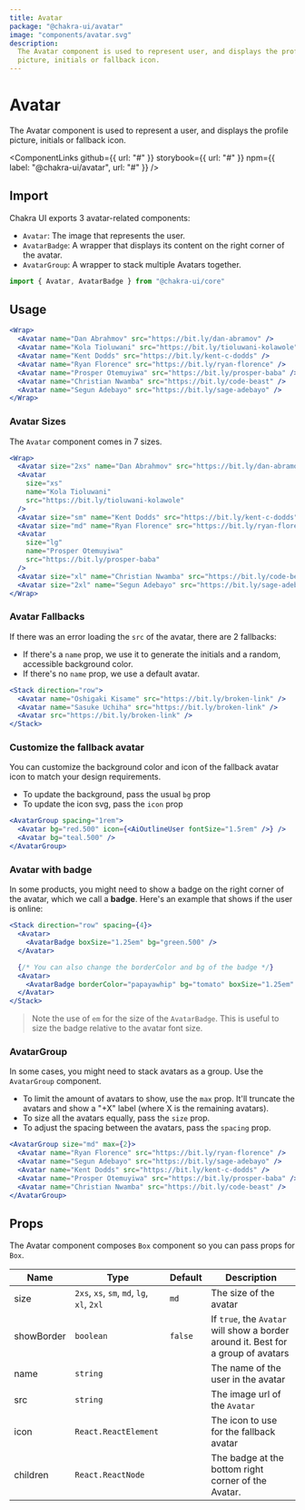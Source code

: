 ```yaml
---
title: Avatar
package: "@chakra-ui/avatar"
image: "components/avatar.svg"
description:
  The Avatar component is used to represent user, and displays the profile
  picture, initials or fallback icon.
---
```



# Avatar

The Avatar component is used to represent a user, and displays the profile
picture, initials or fallback icon.

<ComponentLinks
  github={{ url: "#" }}
  storybook={{ url: "#" }}
  npm={{ label: "@chakra-ui/avatar", url: "#" }}
/>

<carbon-ad></carbon-ad>

## Import

Chakra UI exports 3 avatar-related components:

- `Avatar`: The image that represents the user.
- `AvatarBadge`: A wrapper that displays its content on the right corner of the
  avatar.
- `AvatarGroup`: A wrapper to stack multiple Avatars together.

```js
import { Avatar, AvatarBadge } from "@chakra-ui/core"
```

## Usage

```jsx
<Wrap>
  <Avatar name="Dan Abrahmov" src="https://bit.ly/dan-abramov" />
  <Avatar name="Kola Tioluwani" src="https://bit.ly/tioluwani-kolawole" />
  <Avatar name="Kent Dodds" src="https://bit.ly/kent-c-dodds" />
  <Avatar name="Ryan Florence" src="https://bit.ly/ryan-florence" />
  <Avatar name="Prosper Otemuyiwa" src="https://bit.ly/prosper-baba" />
  <Avatar name="Christian Nwamba" src="https://bit.ly/code-beast" />
  <Avatar name="Segun Adebayo" src="https://bit.ly/sage-adebayo" />
</Wrap>
```

### Avatar Sizes

The `Avatar` component comes in 7 sizes.

```jsx
<Wrap>
  <Avatar size="2xs" name="Dan Abrahmov" src="https://bit.ly/dan-abramov" />
  <Avatar
    size="xs"
    name="Kola Tioluwani"
    src="https://bit.ly/tioluwani-kolawole"
  />
  <Avatar size="sm" name="Kent Dodds" src="https://bit.ly/kent-c-dodds" />
  <Avatar size="md" name="Ryan Florence" src="https://bit.ly/ryan-florence" />
  <Avatar
    size="lg"
    name="Prosper Otemuyiwa"
    src="https://bit.ly/prosper-baba"
  />
  <Avatar size="xl" name="Christian Nwamba" src="https://bit.ly/code-beast" />
  <Avatar size="2xl" name="Segun Adebayo" src="https://bit.ly/sage-adebayo" />
</Wrap>
```

### Avatar Fallbacks

If there was an error loading the `src` of the avatar, there are 2 fallbacks:

- If there's a `name` prop, we use it to generate the initials and a random,
  accessible background color.
- If there's no `name` prop, we use a default avatar.

```jsx
<Stack direction="row">
  <Avatar name="Oshigaki Kisame" src="https://bit.ly/broken-link" />
  <Avatar name="Sasuke Uchiha" src="https://bit.ly/broken-link" />
  <Avatar src="https://bit.ly/broken-link" />
</Stack>
```

### Customize the fallback avatar

You can customize the background color and icon of the fallback avatar icon to
match your design requirements.

- To update the background, pass the usual `bg` prop
- To update the icon svg, pass the `icon` prop

```jsx
<AvatarGroup spacing="1rem">
  <Avatar bg="red.500" icon={<AiOutlineUser fontSize="1.5rem" />} />
  <Avatar bg="teal.500" />
</AvatarGroup>
```

### Avatar with badge

In some products, you might need to show a badge on the right corner of the
avatar, which we call a **badge**. Here's an example that shows if the user is
online:

```jsx
<Stack direction="row" spacing={4}>
  <Avatar>
    <AvatarBadge boxSize="1.25em" bg="green.500" />
  </Avatar>

  {/* You can also change the borderColor and bg of the badge */}
  <Avatar>
    <AvatarBadge borderColor="papayawhip" bg="tomato" boxSize="1.25em" />
  </Avatar>
</Stack>
```

> Note the use of `em` for the size of the `AvatarBadge`. This is useful to size
> the badge relative to the avatar font size.

### AvatarGroup

In some cases, you might need to stack avatars as a group. Use the `AvatarGroup`
component.

- To limit the amount of avatars to show, use the `max` prop. It'll truncate the
  avatars and show a "+X" label (where X is the remaining avatars).
- To size all the avatars equally, pass the `size` prop.
- To adjust the spacing between the avatars, pass the `spacing` prop.

```jsx
<AvatarGroup size="md" max={2}>
  <Avatar name="Ryan Florence" src="https://bit.ly/ryan-florence" />
  <Avatar name="Segun Adebayo" src="https://bit.ly/sage-adebayo" />
  <Avatar name="Kent Dodds" src="https://bit.ly/kent-c-dodds" />
  <Avatar name="Prosper Otemuyiwa" src="https://bit.ly/prosper-baba" />
  <Avatar name="Christian Nwamba" src="https://bit.ly/code-beast" />
</AvatarGroup>
```

## Props

The Avatar component composes `Box` component so you can pass props for `Box`.

| Name       | Type                                       | Default | Description                                                                       |
| ---------- | ------------------------------------------ | ------- | --------------------------------------------------------------------------------- |
| size       | `2xs`, `xs`, `sm`, `md`, `lg`, `xl`, `2xl` | `md`    | The size of the avatar                                                            |
| showBorder | `boolean`                                  | `false` | If `true`, the `Avatar` will show a border around it. Best for a group of avatars |
| name       | `string`                                   |         | The name of the user in the avatar                                                |
| src        | `string`                                   |         | The image url of the `Avatar`                                                     |
| icon       | `React.ReactElement`                       |         | The icon to use for the fallback avatar                                           |
| children   | `React.ReactNode`                          |         | The badge at the bottom right corner of the Avatar.                               |
